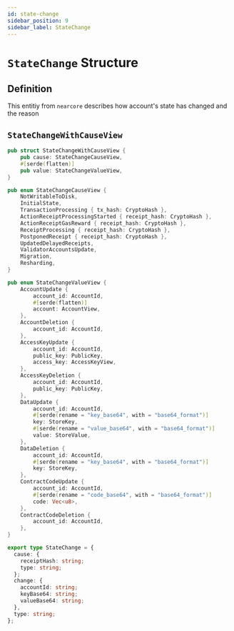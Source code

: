 ```yaml
---
id: state-change
sidebar_position: 9
sidebar_label: StateChange
---
```



# `StateChange` Structure

## Definition

This entitiy from `nearcore` describes how account's state has changed and the reason

## `StateChangeWithCauseView`

<Tabs>
  <TabItem value="rust" label="Rust">

```rust links=1
pub struct StateChangeWithCauseView {
    pub cause: StateChangeCauseView,
    #[serde(flatten)]
    pub value: StateChangeValueView,
}

pub enum StateChangeCauseView {
    NotWritableToDisk,
    InitialState,
    TransactionProcessing { tx_hash: CryptoHash },
    ActionReceiptProcessingStarted { receipt_hash: CryptoHash },
    ActionReceiptGasReward { receipt_hash: CryptoHash },
    ReceiptProcessing { receipt_hash: CryptoHash },
    PostponedReceipt { receipt_hash: CryptoHash },
    UpdatedDelayedReceipts,
    ValidatorAccountsUpdate,
    Migration,
    Resharding,
}

pub enum StateChangeValueView {
    AccountUpdate {
        account_id: AccountId,
        #[serde(flatten)]
        account: AccountView,
    },
    AccountDeletion {
        account_id: AccountId,
    },
    AccessKeyUpdate {
        account_id: AccountId,
        public_key: PublicKey,
        access_key: AccessKeyView,
    },
    AccessKeyDeletion {
        account_id: AccountId,
        public_key: PublicKey,
    },
    DataUpdate {
        account_id: AccountId,
        #[serde(rename = "key_base64", with = "base64_format")]
        key: StoreKey,
        #[serde(rename = "value_base64", with = "base64_format")]
        value: StoreValue,
    },
    DataDeletion {
        account_id: AccountId,
        #[serde(rename = "key_base64", with = "base64_format")]
        key: StoreKey,
    },
    ContractCodeUpdate {
        account_id: AccountId,
        #[serde(rename = "code_base64", with = "base64_format")]
        code: Vec<u8>,
    },
    ContractCodeDeletion {
        account_id: AccountId,
    },
}
```

</TabItem>

<TabItem value="typescript" label="TypeScript">

```ts links=1
export type StateChange = {
  cause: {
    receiptHash: string;
    type: string;
  };
  change: {
    accountId: string;
    keyBase64: string;
    valueBase64: string;
  },
  type: string;
};
```

</TabItem>
</Tabs>
